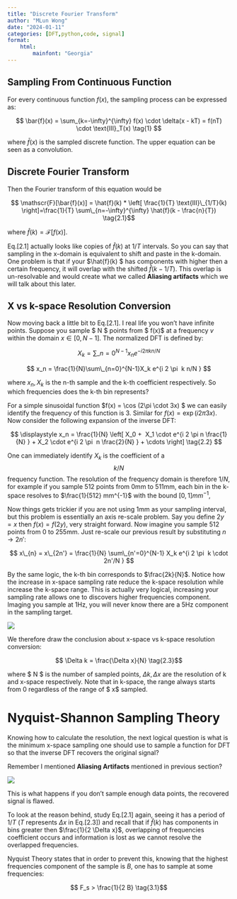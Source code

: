 ```yaml
---
title: "Discrete Fourier Transform"
author: "MLun Wong"
date: "2024-01-11"
categories: [DFT,python,code, signal]
format:
    html:
        mainfont: "Georgia"
---
```



## Sampling From Continuous Function

For every continuous function $f(x)$, the sampling process can be expressed as:

$$ \bar{f}(x) = \sum_{k=-\infty}^{\infty} f(x) \cdot \delta(x - kT) = f(nT) \cdot \text{III}_T(x) \tag{1} $$

where $\bar{f}(x)$ is the sampled discrete function. The upper equation can be seen as a convolution.

## Discrete Fourier Transform

Then the Fourier transform of this equation would be

$$ \mathscr{F}[\bar{f}(x)] = \hat{f}(k) * \left[ \frac{1}{T} \text{III}\_{1/T}(k) \right]=\frac{1}{T} \sum\_{n=-\infty}^{\infty} \hat{f}(k - \frac{n}{T}) \tag{2.1}$$

where $\hat{f}(k) = \mathscr{F} [f(x)]$.

Eq.\[2.1\] actually looks like copies of $\hat{f}(k)$ at $1/T$ intervals. So you can say that sampling in the x-domain is equivalent to shift and paste in the k-domain. One problem is that if your \$\\hat{f}(k) \$ has components with higher then a certain frequency, it will overlap with the shifted $\hat{f}(k - 1/T)$. This overlap is un-resolvable and would create what we called **Aliasing artifacts** which we will talk about this later.

## X vs k-space Resolution Conversion

Now moving back a little bit to Eq.\[2.1\]. I real life you won't have infinite points. Suppose you sample \$ N \$ points from \$ f(x)\$ at a frequency $v$ within the domain $x\in [0, N-1]$. The normalized DFT is defined by:

$$ X_k = \sum\_{n=0}^{N-1}x_n e^{-i 2 \pi  k n / N } $$

$$ x_n = \frac{1}{N}\sum\_{n=0}^{N-1}X_k e^{i 2 \pi  k n/N } $$

where $x_n, X_k$ is the n-th sample and the k-th coefficient respectively. So which frequencies does the k-th bin represents?

For a simple sinusoidal function \$f(x) = \\cos (2\\pi \\cdot 3x) \$ we can easily identify the frequency of this function is 3. Similar for $f(x) = \exp (i 2 \pi 3 x)$. Now consider the following expansion of the inverse DFT:

$$ \displaystyle x_n = \frac{1}{N} \left[ X_0 +  X_1 \cdot e^{i 2 \pi n \frac{1}{N} } + X_2 \cdot e^{i 2 \pi  n \frac{2}{N} }  + \cdots \right] \tag{2.2} $$

One can immediately identify $X_k$ is the coefficient of a $$ k/N$$ frequency function. The resolution of the frequency domain is therefore $1/N$, for example if you sample 512 points from 0mm to 511mm, each bin in the k-space resolves to $\frac{1}{512} mm^{-1}$ with the bound $[0, 1]mm^{-1}$,

Now things gets trickier if you are not using 1mm as your sampling interval, but this problem is essentially an axis re-scale problem. Say you define $2y = x$ then $f(x) = f(2y)$, very straight forward. Now imagine you sample 512 points from 0 to 255mm. Just re-scale our previous result by substituting $n \rightarrow 2n'$:

$$ x\_{n} = x\_{2n'} = \frac{1}{N} \sum\_{n'=0}^{N-1} X_k e^{i 2 \pi  k \cdot 2n'/N } $$

By the same logic, the k-th bin corresponds to $\frac{2k}{N}$. Notice how the increase in x-space sampling rate reduce the k-space resolution while increase the k-space range. This is actually very logical, increasing your sampling rate allows one to discovers higher frequencies component. Imaging you sample at 1Hz, you will never know there are a 5Hz component in the sampling target.

![](images/j3ou6bl2.bmp){#fig-sampling-example}

We therefore draw the conclusion about x-space vs k-space resolution conversion:

$$ \Delta k = \frac{\Delta x}{N} \tag{2.3}$$

where \$ N \$ is the number of sampled points, $\Delta k, \Delta x$ are the resolution of k and x-space respectively. Note that in k-space, the range always starts from 0 regardless of the range of \$ x\$ sampled.

# Nyquist-Shannon Sampling Theory

Knowing how to calculate the resolution, the next logical question is what is the minimum x-space sampling one should use to sample a function for DFT so that the inverse DFT recovers the original signal?

Remember I mentioned **Aliasing Artifacts** mentioned in previous section?

![](images/czybz8xp.bmp){#fig-aliasing-example}

This is what happens if you don't sample enough data points, the recovered signal is flawed.

To look at the reason behind, study Eq.\[2.1\] again, seeing it has a period of $1/T$ ($T$ represents $\Delta x$ in Eq.\[2.3\]) and recall that if $\hat{f}(k)$ has components in bins greater then $\frac{1}{2 \Delta x}$, overlapping of frequencies coefficient occurs and information is lost as we cannot resolve the overlapped frequencies.

Nyquist Theory states that in order to prevent this, knowing that the highest frequencies component of the sample is $B$, one has to sample at some frequencies:

$$ F_s > \frac{1}{2 B} \tag{3.1}$$


